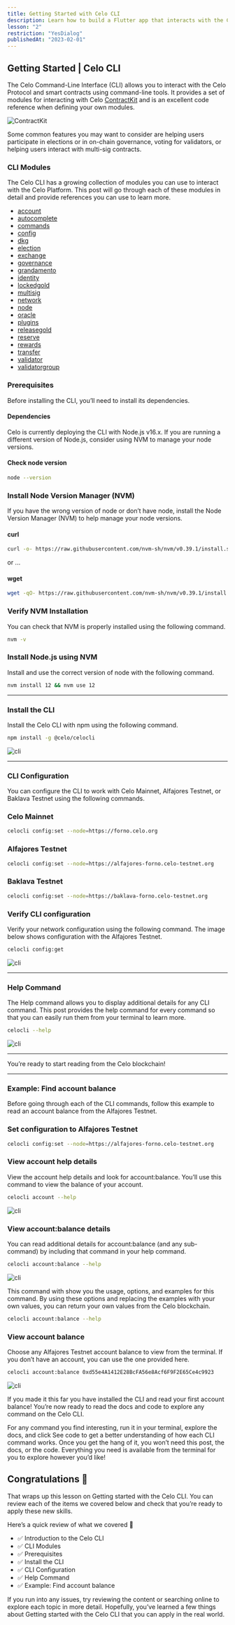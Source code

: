 ```yaml
---
title: Getting Started with Celo CLI
description: Learn how to build a Flutter app that interacts with the Celo blockchain
lesson: "2"
restriction: "YesDialog"
publishedAt: "2023-02-01"
---
```


## Getting Started | Celo CLI

The Celo Command-Line Interface (CLI) allows you to interact with the Celo Protocol and smart contracts
using command-line tools. It provides a set of modules for interacting with
Celo [ContractKit](https://github.com/celo-org/celo-monorepo/tree/master/packages/sdk/contractkit)
and is an excellent code reference when defining your own modules.

![ContractKit](https://miro.medium.com/v2/resize:fit:4800/format:webp/1*9Te4Tzfcx5FTX0Wn7HKKWw.png)

Some common features you may want to consider are helping users participate in elections or in
on-chain governance, voting for validators, or helping users interact with multi-sig contracts.

### CLI Modules

The Celo CLI has a growing collection of modules you can use to interact with the Celo Platform.
This post will go through each of these modules in detail and provide references you can use to learn more.

- [account](https://docs.celo.org/command-line-interface/account)
- [autocomplete](https://docs.celo.org/command-line-interface/autocomplete)
- [commands](https://docs.celo.org/command-line-interface/commands)
- [config](https://docs.celo.org/command-line-interface/config)
- [dkg](https://docs.celo.org/command-line-interface/dkg)
- [election](https://docs.celo.org/command-line-interface/election)
- [exchange](https://docs.celo.org/command-line-interface/exchange)
- [governance](https://docs.celo.org/command-line-interface/governance)
- [grandamento](https://docs.celo.org/command-line-interface/grandamento)
- [identity](https://docs.celo.org/command-line-interface/identity)
- [lockedgold](https://docs.celo.org/command-line-interface/lockedgold)
- [multisig](https://docs.celo.org/command-line-interface/multisig)
- [network](https://docs.celo.org/command-line-interface/network)
- [node](https://docs.celo.org/command-line-interface/node)
- [oracle](https://docs.celo.org/command-line-interface/oracle)
- [plugins](https://docs.celo.org/command-line-interface/plugins)
- [releasegold](https://docs.celo.org/command-line-interface/releasegold)
- [reserve](https://docs.celo.org/command-line-interface/reserve)
- [rewards ](https://docs.celo.org/command-line-interface/rewards)
- [transfer](https://docs.celo.org/command-line-interface/transfer)
- [validator](https://docs.celo.org/command-line-interface/validator)
- [validatorgroup](https://docs.celo.org/command-line-interface/validatorgroup)

### Prerequisites

Before installing the CLI, you’ll need to install its dependencies.

#### Dependencies

Celo is currently deploying the CLI with Node.js v16.x. If you are running a different version of Node.js,
consider using NVM to manage your node versions.

#### Check node version

```bash
node --version
```

### Install Node Version Manager (NVM)

If you have the wrong version of node or don’t have node, install the Node Version Manager (NVM) to help
manage your node versions.

#### curl

```bash
curl -o- https://raw.githubusercontent.com/nvm-sh/nvm/v0.39.1/install.sh | bash
```

or ...

#### wget

```bash
wget -qO- https://raw.githubusercontent.com/nvm-sh/nvm/v0.39.1/install.sh | bash
```

### Verify NVM Installation

You can check that NVM is properly installed using the following command.

```bash
nvm -v
```

### Install Node.js using NVM

Install and use the correct version of node with the following command.

```bash
nvm install 12 && nvm use 12
```

---

### Install the CLI

Install the Celo CLI with npm using the following command.

```bash
npm install -g @celo/celocli
```

![cli](https://miro.medium.com/v2/resize:fit:4800/format:webp/1*YCKIe5lEpl5C7tIZzxvmrQ.png)

---

### CLI Configuration

You can configure the CLI to work with Celo Mainnet, Alfajores Testnet, or Baklava Testnet
using the following commands.

### Celo Mainnet

```bash
celocli config:set --node=https://forno.celo.org
```

### Alfajores Testnet

```bash
celocli config:set --node=https://alfajores-forno.celo-testnet.org
```

### Baklava Testnet

```bash
celocli config:set --node=https://baklava-forno.celo-testnet.org
```

### Verify CLI configuration

Verify your network configuration using the following command. The image below shows configuration with
the Alfajores Testnet.

```bash
celocli config:get
```

![cli](https://miro.medium.com/v2/resize:fit:4800/format:webp/1*h7Tln3zkg5G_HRdN9hBBqQ.png)

---

### Help Command

The Help command allows you to display additional details for any CLI command. This post provides the
help command for every command so that you can easily run them from your terminal to learn more.

```bash
celocli --help

```

![cli](https://miro.medium.com/v2/resize:fit:4800/format:webp/1*DlzIsX02Kgra2yFrhm0b2A.png)

---

You’re ready to start reading from the Celo blockchain!

---

### Example: Find account balance

Before going through each of the CLI commands, follow this example to read an account balance from the Alfajores Testnet.

### Set configuration to Alfajores Testnet

```bash
celocli config:set --node=https://alfajores-forno.celo-testnet.org

```

### View account help details

View the account help details and look for account:balance. You’ll use this command to view the
balance of your account.

```bash
celocli account --help

```

![cli](https://miro.medium.com/v2/resize:fit:4800/format:webp/1*ahLDog4GG4b43zIS54JNKg.png)

### View account:balance details

You can read additional details for account:balance (and any sub-command) by including that command in
your help command.

```bash
celocli account:balance --help

```

![cli](https://miro.medium.com/v2/resize:fit:4800/format:webp/1*C7QyW2bCEaA0WB7ljCWiXA.png)

This command with show you the usage, options, and examples for this command. By using these options and
replacing the examples with your own values, you can return your own values from the Celo blockchain.

```bash
celocli account:balance --help

```

### View account balance

Choose any Alfajores Testnet account balance to view from the terminal. If you don’t have an account,
you can use the one provided here.

```bash
celocli account:balance 0xd55e4A1412E28BcFA56e8Acf6F9F2E65Ce4c9923

```

![cli](https://miro.medium.com/v2/resize:fit:4800/format:webp/1*J6y1ETi8Mh7GHdV05x6jhw.png)

If you made it this far you have installed the CLI and read your first account balance! You’re now ready to read the docs and code to explore any command on the Celo CLI.

For any command you find interesting, run it in your terminal, explore the docs, and click See code
to get a better understanding of how each CLI command works. Once you get the hang of it, you won’t need
this post, the docs, or the code. Everything you need is available from the terminal for you to explore
however you’d like!

## Congratulations 🎉

That wraps up this lesson on Getting started with the Celo CLI. You can review each of the items we
covered below and check that you’re ready to apply these new skills.

Here’s a quick review of what we covered 🤔

- ✅ Introduction to the Celo CLI
- ✅ CLI Modules
- ✅ Prerequisites
- ✅ Install the CLI
- ✅ CLI Configuration
- ✅ Help Command
- ✅ Example: Find account balance

If you run into any issues, try reviewing the content or searching online to explore each topic in more
detail. Hopefully, you’ve learned a few things about Getting started with the Celo CLI that you can apply
in the real world.
